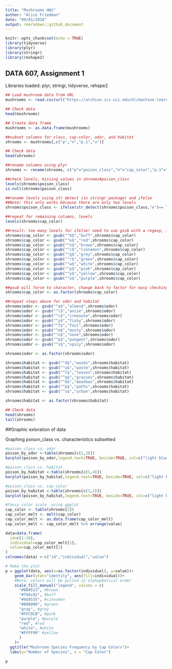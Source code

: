 ```yaml
---
title: "Mushrooms HW1"
author: "Alice Friedman"
date: "09/01/2018"
output: rmarkdown::github_document
---
```


```r
knitr::opts_chunk$set(echo = TRUE)
library(tidyverse)
library(plyr)
library(stringr)
library(reshape2)
```

## DATA 607, Assignment 1
Libraries loaded: plyr, stringr, tidyverse, rehape2

``` r
## Load mushroom data from URL
mushrooms <- read.csv(url("https://archive.ics.uci.edu/ml/machine-learning-databases/mushroom/agaricus-lepiota.data"), header=TRUE)

## Check data
head(mushrooms)

## Create data frame
mushrooms <- as.data.frame(mushrooms)

##subset columns for class, cap-color, odor, and habitat
shrooms <- mushrooms[,c("p","n","p.1","u")]

## Check data
head(shrooms)

##rename columns using plyr
shrooms <- rename(shrooms, c("p"="poison_class","n"="cap_color","p.1"="odor","u"="habitat"))

##check levels, missing values in shrooms#poison_class
levels(shrooms$poison_class)
is.null(shrooms$poison_class)

##rename levels using str_detect (in stringr package) and ifelse 
##Note: this only works because there are only two levels
shrooms$poison_class <- ifelse(str_detect(shrooms$poison_class,"e")== TRUE, "edible", "poisonous")

##repeat for remaining columns, levels
levels(shrooms$cap_color)

##result: too many levels for ifelse! need to use gsub with a regexp, instead
shrooms$cap_color <- gsub("^b$","buff",shrooms$cap_color)
shrooms$cap_color <- gsub("^e$","red",shrooms$cap_color)
shrooms$cap_color <- gsub("^n$","brown",shrooms$cap_color)
shrooms$cap_color <- gsub("^c$","cinnamon",shrooms$cap_color)
shrooms$cap_color <- gsub("^g$","grey",shrooms$cap_color)
shrooms$cap_color <- gsub("^r$","green",shrooms$cap_color)
shrooms$cap_color <- gsub("^w$","white",shrooms$cap_color)
shrooms$cap_color <- gsub("^p$","pink",shrooms$cap_color)
shrooms$cap_color <- gsub("^y$","yellow",shrooms$cap_color)
shrooms$cap_color <- gsub("^u$","purple",shrooms$cap_color)

##gsub will force to character, change back to factor for easy checking work
shrooms$cap_color <- as.factor(shrooms$cap_color)

##repeat steps above for odor and habitat
shrooms$odor <- gsub("^a$","almond",shrooms$odor)
shrooms$odor <- gsub("^l$","anise",shrooms$odor)
shrooms$odor <- gsub("^c$","creosote",shrooms$odor)
shrooms$odor <- gsub("^y$","fishy",shrooms$odor)
shrooms$odor <- gsub("^f$","foul",shrooms$odor)
shrooms$odor <- gsub("^m$","musty",shrooms$odor)
shrooms$odor <- gsub("^n$","none",shrooms$odor)
shrooms$odor <- gsub("^p$","pungent",shrooms$odor)
shrooms$odor <- gsub("^s$","spicy",shrooms$odor)

shrooms$odor <- as.factor(shrooms$odor)

shrooms$habitat <- gsub("^d$","woods",shrooms$habitat)
shrooms$habitat <- gsub("^w$","waste",shrooms$habitat)
shrooms$habitat <- gsub("^l$","leaves",shrooms$habitat)
shrooms$habitat <- gsub("^g$","grasses",shrooms$habitat)
shrooms$habitat <- gsub("^m$","meadows",shrooms$habitat)
shrooms$habitat <- gsub("^p$","paths",shrooms$habitat)
shrooms$habitat <- gsub("^u$","urban",shrooms$habitat)

shrooms$habitat <- as.factor(shrooms$habitat)

## Check data
head(shrooms)
tail(shrooms)
```

##Graphic exloration of data

Graphing poison_class vs. characteristics subsetted
```r
#poison_class vs. odor
poison_by_odor <-table(shrooms[c(1,3)])
barplot(poison_by_odor,legend.text=TRUE, beside=TRUE, col=c("light blue","dark orange"), xlab = "Odort",ylab = "Species Count", main="Frequency of Poisonous Mushrooms by Odor")

#poison_class vs. habitat
poison_by_habitat <-table(shrooms[c(1,4)])
barplot(poison_by_habitat,legend.text=TRUE, beside=TRUE, col=c("light blue","dark orange"), xlab = "Habitat",ylab = "Species Count", main="Frequency of Poisonous Mushrooms by Habitat")

#poison_class vs. cap_color
poison_by_habitat <-table(shrooms[c(1,2)])
barplot(poison_by_habitat,legend.text=TRUE, beside=TRUE, col=c("light blue","dark orange"), xlab = "Cap Color",ylab = "Species Count", main="Frequency of Poisonous Mushrooms by Cap Color")


```
```r

#fancy color scale  using ggplot
cap_color <- table(shrooms[2])
cap_color_melt <- melt(cap_color)
cap_color_melt <- as.data.frame(cap_color_melt)
cap_color_melt <- cap_color_melt %>% arrange(value)

data=data.frame(
  id=c(1:10),
  individual=cap_color_melt[1],
  value=cap_color_melt[2]
)
colnames(data) <-c("id","individual","value")

# Make the plot
p = ggplot(data, aes(x=as.factor(individual), y=value))+
    geom_bar(stat="identity", aes(fill=individual))+
    #Note: colors will be pulled in alphapbetical order
    scale_fill_manual("legend", values = c( 
      "#8B4513", #brown
      "#f0dc82", #buff
      "#9d4535", #cinnamon
      "#008000", #green
      "gray", #grey
      "#FFC0CB", #pink
      "purple", #purple
      "red", #red
      "white", #white 
      "#FFFF99" #yellow
      )
    )+
  ggtitle("Mushroom Species Frequency by Cap Colors")+
  labs(y="Number of Species", x = "Cap Color")

p

```
 
